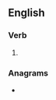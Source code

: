 ==English==

===Verb===
{{head|en|verb form}}

# {{present participle of|en|reseed|nocat=1}}

===Anagrams===
* {{anagrams|en|a=deeeginrs|Niger seed|energised|genderise|greenside|indegrees}}